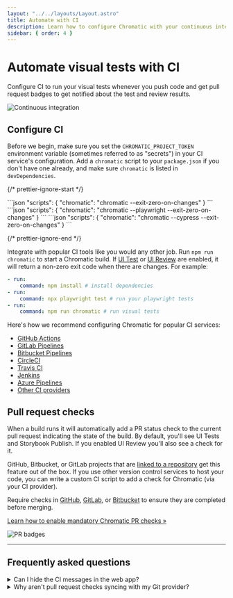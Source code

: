 ```yaml
---
layout: "../../layouts/Layout.astro"
title: Automate with CI
description: Learn how to configure Chromatic with your continuous integration service
sidebar: { order: 4 }
---
```



# Automate visual tests with CI

Configure CI to run your visual tests whenever you push code and get pull request badges to get notified about the test and review results.

![Continuous integration](../../images/workflow-ci-e2e.png)

## Configure CI

Before we begin, make sure you set the `CHROMATIC_PROJECT_TOKEN` environment variable (sometimes referred to as "secrets") in your CI service's configuration. Add a `chromatic` script to your `package.json` if you don't have one already, and make sure `chromatic` is listed in `devDependencies`.

{/* prettier-ignore-start */}

<IntegrationSnippets>
  <Fragment slot="storybook">
```json
"scripts": {
  "chromatic": "chromatic --exit-zero-on-changes"
}
```
  </Fragment>
  <Fragment slot="playwright">
```json
"scripts": {
  "chromatic": "chromatic --playwright --exit-zero-on-changes"
}
```
  </Fragment>
  <Fragment slot="cypress">
```json
"scripts": {
  "chromatic": "chromatic --cypress --exit-zero-on-changes"
}
```
  </Fragment>
</IntegrationSnippets>

{/* prettier-ignore-end */}

Integrate with popular CI tools like you would any other job. Run `npm run chromatic` to start a Chromatic build. If [UI Test](/docs/test) or [UI Review](/docs/review) are enabled, it will return a non-zero exit code when there are changes. For example:

```yml
- run:
    command: npm install # install dependencies
- run:
    command: npx playwright test # run your playwright tests
- run:
    command: npm run chromatic # run visual tests
```

Here's how we recommend configuring Chromatic for popular CI services:

- [GitHub Actions](/docs/github-actions)
- [GitLab Pipelines](/docs/gitlab)
- [Bitbucket Pipelines](/docs/bitbucket-pipelines)
- [CircleCI](/docs/circleci)
- [Travis CI](/docs/travisci)
- [Jenkins](/docs/jenkins)
- [Azure Pipelines](/docs/azure-pipelines)
- [Other CI providers](/docs/custom-ci-provider)

## Pull request checks

When a build runs it will automatically add a PR status check to the current pull request indicating the state of the build. By default, you'll see UI Tests and Storybook Publish. If you enabled UI Review you'll also see a check for it.

GitHub, Bitbucket, or GitLab projects that are [linked to a repository](/docs/access) get this feature out of the box. If you use other version control services to host your code, you can write a custom CI script to add a check for Chromatic (via your CI provider).

Require checks in [GitHub](https://docs.github.com/en/repositories/configuring-branches-and-merges-in-your-repository/managing-protected-branches/managing-a-branch-protection-rule#creating-a-branch-protection-rule), [GitLab](https://docs.Gitlab.com/ee/api/commits.html#post-the-build-status-to-a-commit), or [Bitbucket](https://confluence.atlassian.com/bitbucket/suggest-or-require-checks-before-a-merge-856691474.html) to ensure they are completed before merging.

[Learn how to enable mandatory Chromatic PR checks »](/docs/mandatory-pr-checks)

![PR badges](../../images/prbadges-e2e.png)

---

## Frequently asked questions

<details>
<summary>Can I hide the CI messages in the web app?</summary>

Chromatic detects CI test runs for most services. But it's not possible for every system, which results in users seeing persistent "Setup CI / Automation" messages in the UI.

If this is happening to you, prepend `CI=true` to your test command like so `CI=true yarn chromatic...` to hide the "Setup CI" messages in Chromatic. [Learn more](/docs/test).

</details>

<details>
<summary>Why aren't pull request checks syncing with my Git provider?</summary>

Pull/merge request checks show the status of your UI Tests and UI Review in GitHub, Bitbucket, or GitLab. If you find that your status checks are out of sync between Chromatic and your Git provider, try the solutions below.

**1. Check that your project is linked to a Git provider**

Go to your Project » Manage » Configure tab under the "Connected Applications". Then confirm that there is a repository connected to your project and that the access token is valid.

**2. Check whether commits are successfully linked to builds**

Chromatic runs builds for each commit to power UI Tests and UI Review. We expect the build commit in Chromatic to match the commit in your repository. But some CI environments and Git providers create an "ephemeral" merge commit if your feature branch is not up to date with your default base branch (master, main, develop, etc).

You can verify that you're in this situation by going to the Build page and noting the commit hash. If your project is "linked" to a Git provider, you can also click on the commit to go straight to the Git provider website. If you get a "Not Found" page indicating the commit doesn't exist then this issue applies to you.

The way to fix this is to set the Chromatic [environment variables](/docs/cli/#environment-variables): `CHROMATIC_SHA`, `CHROMATIC_BRANCH`, `CHROMATIC_SLUG`. Note that you must set all three.

**3. Check if your environment variables are set correctly**

Another possibility is that your environment variables `CHROMATIC_SHA`, `CHROMATIC_BRANCH`, `CHROMATIC_SLUG` are not configured correctly.

The most likely reason is that you are pulling the incorrect value from your CI provider to set the variables or you are working on a forked repository and have not configured the variables to match the base repository.

<div class="aside">

If none of these situations apply to you, [email](mailto:support@chromatic.com) support and attach the full job that includes `chromatic` for your particular CI environment.

</div>

</details>
